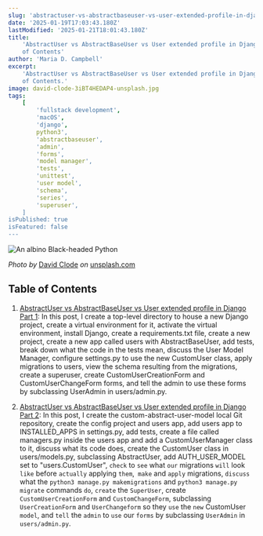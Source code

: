 ```yaml
---
slug: 'abstractuser-vs-abstractbaseuser-vs-user-extended-profile-in-django-table-of-contents'
date: '2025-01-19T17:03:43.180Z'
lastModified: '2025-01-21T18:01:43.180Z'
title:
    'AbstractUser vs AbstractBaseUser vs User extended profile in Django Table
    of Contents'
author: 'Maria D. Campbell'
excerpt:
    'AbstractUser vs AbstractBaseUser vs User extended profile in Django Table
    of Contents.'
image: david-clode-3iBT4HEDAP4-unsplash.jpg
tags:
    [
        'fullstack development',
        'macOS',
        'django',
        python3',
        'abstractbaseuser',
        'admin',
        'forms',
        'model manager',
        'tests',
        'unittest',
        'user model',
        'schema',
        'series',
        'superuser',
    ]
isPublished: true
isFeatured: false
---
```


![An albino Black-headed Python](david-clode-3iBT4HEDAP4-unsplash.jpg)

_Photo by_ [David Clode](https://unsplash.com/@davidclode) _on_
[unsplash.com](https://unsplash.com/photos/a-close-up-of-a-yellow-and-white-snake-on-a-branch-3iBT4HEDAP4)

## Table of Contents

1. [AbstractUser vs AbstractBaseUser vs User extended profile in Django Part 1](/blog/abstractuser-vs-abstractbaseuser-vs-user-extended-profile-in-django-part-1):
   In this post, I create a top-level directory to house a new Django project,
   create a virtual environment for it, activate the virtual environment,
   install Django, create a requirements.txt file, create a new project, create
   a new app called users with AbstractBaseUser, add tests, break down what the
   code in the tests mean, discuss the User Model Manager, configure settings.py
   to use the new CustomUser class, apply migrations to users, view the schema
   resulting from the migrations, create a superuser, create
   CustomUserCreationForm and CustomUserChangeForm forms, and tell the admin to
   use these forms by subclassing UserAdmin in users/admin.py.

1. [AbstractUser vs AbstractBaseUser vs User extended profile in Django Part 2](/blog/abstractuser-vs-abstractbaseuser-vs-user-extended-profile-in-django-part-2):
   In this post, I create the custom-abstract-user-model local Git repository,
   create the config project and users app, add users app to INSTALLED_APPS in
   settings.py, add tests, create a file called managers.py inside the users app
   and add a CustomUserManager class to it, discuss what its code does, create
   the CustomUser class in users/models.py, subclassing AbstractUser, add
   AUTH_USER_MODEL set to "users.CustomUser", `check` to `see` what `our`
   migrations `will` look `like` before `actually` applying `them`,` make` and
   `apply` migrations, `discuss` what the `python3 manage.py makemigrations` and
   `python3 manage.py migrate` commands `do`, `create` the `SuperUser`, create
   `CustomUserCreationForm` and `CustomChangeForm`, subclassing
   `UserCreationForm` and `UserChangeform` so they `use` the `new` CustomUser
   `model`, and `tell` the `admin` to `use` our `forms` by subclassing
   `UserAdmin` in `users/admin.py`.
